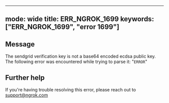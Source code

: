 
---
mode: wide
title: ERR_NGROK_1699
keywords: ["ERR_NGROK_1699", "error 1699"]
---

## Message
The sendgrid verification key is not a base64 encoded ecdsa public key. The following error was encountered while trying to parse it: "`ERROR`"




## Further help
If you're having trouble resolving this error, please reach out to [support@ngrok.com](mailto:support@ngrok.com?subject=Help%20with%20ERR_NGROK_1699)

